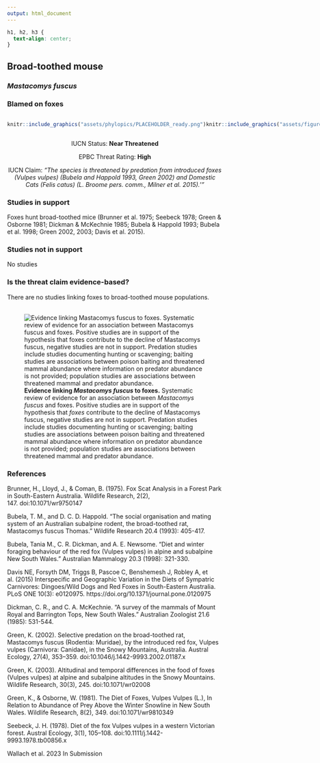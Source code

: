 ```yaml
---
output: html_document
---
```

```css
h1, h2, h3 {
  text-align: center;
}
```

## **Broad-toothed mouse**
### *Mastacomys fuscus*
### Blamed on foxes

:::: {style="display: flex;"}

::: {}
  ```r
  knitr::include_graphics("assets/phylopics/PLACEHOLDER_ready.png")
  ```
:::

::: {}

:::

::: {}
  ```r
  knitr::include_graphics("assets/figures/Map_Fox_Mastacomys fuscus.png")
  ```
:::

::::
<center>
IUCN Status: **Near Threatened**

EPBC Threat Rating: **High**

IUCN Claim: *"The species is threatened by predation from introduced foxes (Vulpes vulpes) (Bubela and Happold 1993, Green 2002) and Domestic Cats (Felis catus) (L. Broome pers. comm., Milner et al. 2015).'"*

</center>

### Studies in support

Foxes hunt broad-toothed mice (Brunner et al. 1975; Seebeck 1978; Green & Osborne 1981; Dickman & McKechnie 1985; Bubela & Happold 1993; Bubela et al. 1998; Green 2002, 2003; Davis et al. 2015).

### Studies not in support

No studies

### Is the threat claim evidence-based?

There are no studies linking foxes to broad-toothed mouse populations.
<br>
<br>

![**Evidence linking *Mastacomys fuscus* to foxes.** Systematic review of evidence for an association between *Mastacomys fuscus* and foxes. Positive studies are in support of the hypothesis that *foxes* contribute to the decline of Mastacomys fuscus, negative studies are not in support. Predation studies include studies documenting hunting or scavenging; baiting studies are associations between poison baiting and threatened mammal abundance where information on predator abundance is not provided; population studies are associations between threatened mammal and predator abundance.](assets/figures/Main_Evidence_Fox_Mastacomys fuscus.png)

### References

Brunner, H., Lloyd, J., & Coman, B. (1975). Fox Scat Analysis in a Forest Park in South-Eastern Australia. Wildlife Research, 2(2), 147. doi:10.1071/wr9750147

Bubela, T. M., and D. C. D. Happold. "The social organisation and mating system of an Australian subalpine rodent, the broad-toothed rat, Mastacomys fuscus Thomas." Wildlife Research 20.4 (1993): 405-417.

Bubela, Tania M., C. R. Dickman, and A. E. Newsome. "Diet and winter foraging behaviour of the red fox (Vulpes vulpes) in alpine and subalpine New South Wales." Australian Mammalogy 20.3 (1998): 321-330.

Davis NE, Forsyth DM, Triggs B, Pascoe C, Benshemesh J, Robley A, et al. (2015) Interspecific and Geographic Variation in the Diets of Sympatric Carnivores: Dingoes/Wild Dogs and Red Foxes in South-Eastern Australia. PLoS ONE 10(3): e0120975. https://doi.org/10.1371/journal.pone.0120975

Dickman, C. R., and C. A. McKechnie. "A survey of the mammals of Mount Royal and Barrington Tops, New South Wales." Australian Zoologist 21.6 (1985): 531-544.

Green, K. (2002). Selective predation on the broad-toothed rat, Mastacomys fuscus (Rodentia: Muridae), by the introduced red fox, Vulpes vulpes (Carnivora: Canidae), in the Snowy Mountains, Australia. Austral Ecology, 27(4), 353–359. doi:10.1046/j.1442-9993.2002.01187.x 

Green, K. (2003). Altitudinal and temporal differences in the food of foxes (Vulpes vulpes) at alpine and subalpine altitudes in the Snowy Mountains. Wildlife Research, 30(3), 245. doi:10.1071/wr02008 

Green, K., & Osborne, W. (1981). The Diet of Foxes, Vulpes Vulpes (L.), In Relation to Abundance of Prey Above the Winter Snowline in New South Wales. Wildlife Research, 8(2), 349. doi:10.1071/wr9810349 

Seebeck, J. H. (1978). Diet of the fox Vulpes vulpes in a western Victorian forest. Austral Ecology, 3(1), 105–108. doi:10.1111/j.1442-9993.1978.tb00856.x 

Wallach et al. 2023 In Submission

